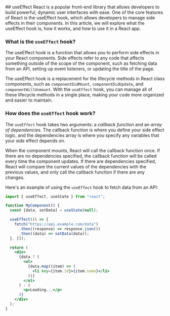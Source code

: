<div className="px-8 flex flex-col justify-center max-w-[600px] m-auto">
## useEffect
React is a popular front-end library that allows developers to build powerful, dynamic user interfaces with ease. One of the core features of React is the useEffect hook, which allows developers to manage side effects in their components. In this article, we will explore what the useEffect hook is, how it works, and how to use it in a React app.

### What is the `useEffect` hook?

The useEffect hook is a function that allows you to perform side effects in your React components. Side effects refer to any code that affects something outside of the scope of the component, such as fetching data from an API, setting up event listeners, or updating the title of the page.

The useEffect hook is a replacement for the lifecycle methods in React class components, such as `componentDidMount`, `componentDidUpdate`, and `componentWillUnmount`. With the `useEffect` hook, you can manage all of these lifecycle methods in a single place, making your code more organized and easier to maintain.

### How does the `useEffect` hook work?

The `useEffect` hook takes two arguments: a _callback function_ and an _array of dependencies_. The callback function is where you define your side effect logic, and the dependencies array is where you specify any variables that your side effect depends on.

When the component mounts, React will call the callback function once. If there are no dependencies specified, the callback function will be called every time the component updates. If there are dependencies specified, React will compare the current values of the dependencies with the previous values, and only call the callback function if there are any changes.

Here's an example of using the `useEffect` hook to fetch data from an API:

```jsx
import { useEffect, useState } from "react";

function MyComponent() {
  const [data, setData] = useState(null);

  useEffect(() => {
    fetch("https://api.example.com/data")
      .then((response) => response.json())
      .then((data) => setData(data));
  }, []);

  return (
    <div>
      {data ? (
        <ul>
          {data.map((item) => (
            <li key={item.id}>{item.name}</li>
          ))}
        </ul>
      ) : (
        <p>Loading...</p>
      )}
    </div>
  );
}
```

</div>
